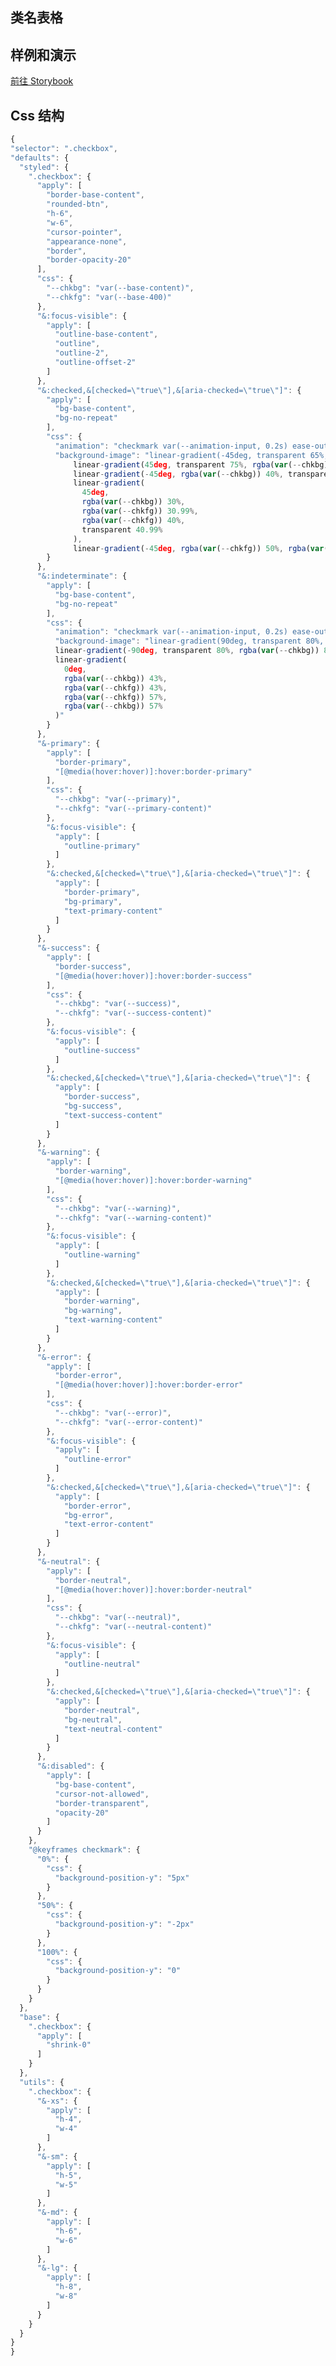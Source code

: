 
## 类名表格

<CssTable name="checkbox" />

## 样例和演示

[前往 Storybook](https://icestack-storybook.vercel.app/?path=/docs/data-entry-checkbox--docs)

## Css 结构

```js
{
"selector": ".checkbox",
"defaults": {
  "styled": {
    ".checkbox": {
      "apply": [
        "border-base-content",
        "rounded-btn",
        "h-6",
        "w-6",
        "cursor-pointer",
        "appearance-none",
        "border",
        "border-opacity-20"
      ],
      "css": {
        "--chkbg": "var(--base-content)",
        "--chkfg": "var(--base-400)"
      },
      "&:focus-visible": {
        "apply": [
          "outline-base-content",
          "outline",
          "outline-2",
          "outline-offset-2"
        ]
      },
      "&:checked,&[checked=\"true\"],&[aria-checked=\"true\"]": {
        "apply": [
          "bg-base-content",
          "bg-no-repeat"
        ],
        "css": {
          "animation": "checkmark var(--animation-input, 0.2s) ease-out",
          "background-image": "linear-gradient(-45deg, transparent 65%, rgba(var(--chkbg)) 65.99%),
              linear-gradient(45deg, transparent 75%, rgba(var(--chkbg)) 75.99%),
              linear-gradient(-45deg, rgba(var(--chkbg)) 40%, transparent 40.99%),
              linear-gradient(
                45deg,
                rgba(var(--chkbg)) 30%,
                rgba(var(--chkfg)) 30.99%,
                rgba(var(--chkfg)) 40%,
                transparent 40.99%
              ),
              linear-gradient(-45deg, rgba(var(--chkfg)) 50%, rgba(var(--chkbg)) 50.99%)"
        }
      },
      "&:indeterminate": {
        "apply": [
          "bg-base-content",
          "bg-no-repeat"
        ],
        "css": {
          "animation": "checkmark var(--animation-input, 0.2s) ease-out",
          "background-image": "linear-gradient(90deg, transparent 80%, rgba(var(--chkbg)) 80%),
          linear-gradient(-90deg, transparent 80%, rgba(var(--chkbg)) 80%),
          linear-gradient(
            0deg,
            rgba(var(--chkbg)) 43%,
            rgba(var(--chkfg)) 43%,
            rgba(var(--chkfg)) 57%,
            rgba(var(--chkbg)) 57%
          )"
        }
      },
      "&-primary": {
        "apply": [
          "border-primary",
          "[@media(hover:hover)]:hover:border-primary"
        ],
        "css": {
          "--chkbg": "var(--primary)",
          "--chkfg": "var(--primary-content)"
        },
        "&:focus-visible": {
          "apply": [
            "outline-primary"
          ]
        },
        "&:checked,&[checked=\"true\"],&[aria-checked=\"true\"]": {
          "apply": [
            "border-primary",
            "bg-primary",
            "text-primary-content"
          ]
        }
      },
      "&-success": {
        "apply": [
          "border-success",
          "[@media(hover:hover)]:hover:border-success"
        ],
        "css": {
          "--chkbg": "var(--success)",
          "--chkfg": "var(--success-content)"
        },
        "&:focus-visible": {
          "apply": [
            "outline-success"
          ]
        },
        "&:checked,&[checked=\"true\"],&[aria-checked=\"true\"]": {
          "apply": [
            "border-success",
            "bg-success",
            "text-success-content"
          ]
        }
      },
      "&-warning": {
        "apply": [
          "border-warning",
          "[@media(hover:hover)]:hover:border-warning"
        ],
        "css": {
          "--chkbg": "var(--warning)",
          "--chkfg": "var(--warning-content)"
        },
        "&:focus-visible": {
          "apply": [
            "outline-warning"
          ]
        },
        "&:checked,&[checked=\"true\"],&[aria-checked=\"true\"]": {
          "apply": [
            "border-warning",
            "bg-warning",
            "text-warning-content"
          ]
        }
      },
      "&-error": {
        "apply": [
          "border-error",
          "[@media(hover:hover)]:hover:border-error"
        ],
        "css": {
          "--chkbg": "var(--error)",
          "--chkfg": "var(--error-content)"
        },
        "&:focus-visible": {
          "apply": [
            "outline-error"
          ]
        },
        "&:checked,&[checked=\"true\"],&[aria-checked=\"true\"]": {
          "apply": [
            "border-error",
            "bg-error",
            "text-error-content"
          ]
        }
      },
      "&-neutral": {
        "apply": [
          "border-neutral",
          "[@media(hover:hover)]:hover:border-neutral"
        ],
        "css": {
          "--chkbg": "var(--neutral)",
          "--chkfg": "var(--neutral-content)"
        },
        "&:focus-visible": {
          "apply": [
            "outline-neutral"
          ]
        },
        "&:checked,&[checked=\"true\"],&[aria-checked=\"true\"]": {
          "apply": [
            "border-neutral",
            "bg-neutral",
            "text-neutral-content"
          ]
        }
      },
      "&:disabled": {
        "apply": [
          "bg-base-content",
          "cursor-not-allowed",
          "border-transparent",
          "opacity-20"
        ]
      }
    },
    "@keyframes checkmark": {
      "0%": {
        "css": {
          "background-position-y": "5px"
        }
      },
      "50%": {
        "css": {
          "background-position-y": "-2px"
        }
      },
      "100%": {
        "css": {
          "background-position-y": "0"
        }
      }
    }
  },
  "base": {
    ".checkbox": {
      "apply": [
        "shrink-0"
      ]
    }
  },
  "utils": {
    ".checkbox": {
      "&-xs": {
        "apply": [
          "h-4",
          "w-4"
        ]
      },
      "&-sm": {
        "apply": [
          "h-5",
          "w-5"
        ]
      },
      "&-md": {
        "apply": [
          "h-6",
          "w-6"
        ]
      },
      "&-lg": {
        "apply": [
          "h-8",
          "w-8"
        ]
      }
    }
  }
}
}
```